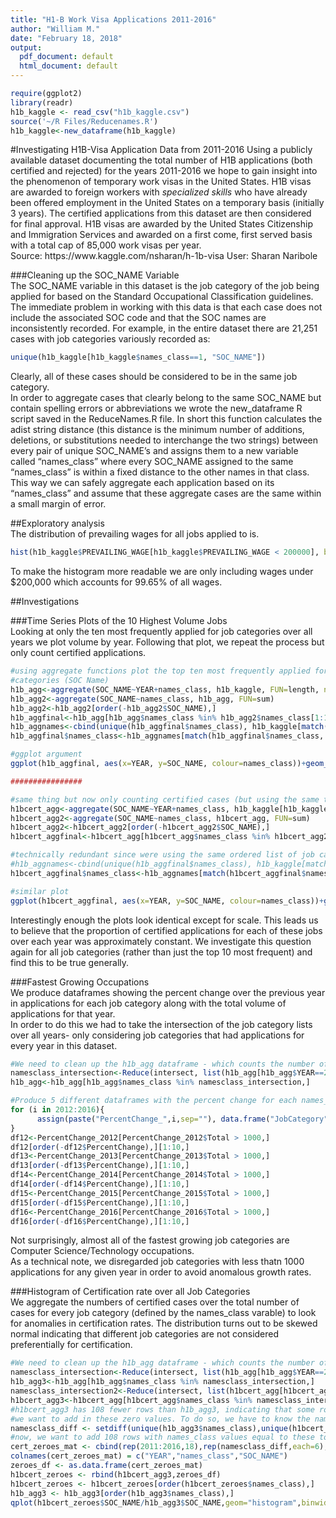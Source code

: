 ---
title: "H1-B Work Visa Applications 2011-2016"
author: "William M."
date: "February 18, 2018"
output:
  pdf_document: default
  html_document: default
---

````{r required packages, echo=FALSE, cache=TRUE, message=FALSE, warning=FALSE}
require(ggplot2)
library(readr)
h1b_kaggle <- read_csv("h1b_kaggle.csv")
source('~/R Files/Reducenames.R')
h1b_kaggle<-new_dataframe(h1b_kaggle)
````  

#Investigating H1B-Visa Application Data from 2011-2016
Using a publicly available dataset documenting the total number of H1B applications (both certified and rejected) for the years 2011-2016 we hope to gain insight into the phenomenon of temporary work visas in the United States. H1B visas are awarded to foreign workers with *specialized skills* who have already been offered employment in the United States on a temporary basis (initially 3 years). The certified applications from this dataset are then considered for final approval. H1B visas are awarded by the United States Citizenship and Immigration Services and awarded on a first come, first served basis with a total cap of 85,000 work visas per year.  
Source: https://www.kaggle.com/nsharan/h-1b-visa
User: Sharan Naribole  

###Cleaning up the SOC_NAME Variable  
The SOC_NAME variable in this dataset is the job category of the job being applied for based on the Standard Occupational Classification guidelines. The immediate problem in working with this data is that each case does not include the associated SOC code and that the SOC names are inconsistently recorded. For example, in the entire dataset there are 21,251 cases with job categories variously recorded as:  
````{r soc redundancy example, echo=FALSE, cache=TRUE}
unique(h1b_kaggle[h1b_kaggle$names_class==1, "SOC_NAME"])
````  
Clearly, all of these cases should be considered to be in the same job category.  
In order to aggregate cases that clearly belong to the same SOC_NAME but contain spelling errors or abbreviations we wrote the new_dataframe R script saved in the ReduceNames.R file. In short this function calculates the adist string distance (this distance is the minimum number of additions, deletions, or substitutions needed to interchange the two strings) between every pair of unique SOC_NAME's and assigns them to a new variable called "names_class" where every SOC_NAME assigned to the same "names_class" is within a fixed distance to the other names in that class.    
This way we can safely aggregate each application based on its "names_class" and assume that these aggregate cases are the same within a small margin of error.  

##Exploratory analysis  
The distribution of prevailing wages for all jobs applied to is.  
````{r wages histogram, echo=TRUE, cahce=TRUE}
hist(h1b_kaggle$PREVAILING_WAGE[h1b_kaggle$PREVAILING_WAGE < 200000], breaks = 200, xlim=c(0,200000), main="Histogram of Prevailing Wages")
````  
To make the histogram more readable we are only including wages under $200,000 which accounts for 99.65% of all wages.  

##Investigations  

###Time Series Plots of the 10 Highest Volume Jobs  
Looking at only the ten most frequently applied for job categories over all years we plot volume by year. Following that plot, we repeat the process but only count certified applications.
````{r time series plots, echo=TRUE, cache=TRUE, fig.align="center"}
#using aggregate functions plot the top ten most frequently applied for visa job
#categories (SOC Name)
h1b_agg<-aggregate(SOC_NAME~YEAR+names_class, h1b_kaggle, FUN=length, na.action = NULL)
h1b_agg2<-aggregate(SOC_NAME~names_class, h1b_agg, FUN=sum)
h1b_agg2<-h1b_agg2[order(-h1b_agg2$SOC_NAME),]
h1b_aggfinal<-h1b_agg[h1b_agg$names_class %in% h1b_agg2$names_class[1:10], ]
h1b_aggnames<-cbind(unique(h1b_aggfinal$names_class), h1b_kaggle[match(unique(h1b_aggfinal$names_class), h1b_kaggle$names_class), "SOC_NAME"])
h1b_aggfinal$names_class<-h1b_aggnames[match(h1b_aggfinal$names_class, h1b_aggnames[,1]),2]

#ggplot argument
ggplot(h1b_aggfinal, aes(x=YEAR, y=SOC_NAME, colour=names_class))+geom_line()+ylab("Volume Applications")+ggtitle("Total Number of Applications by Job Category")

################

#same thing but now only counting certified cases (but using the same top ten categories)
h1bcert_agg<-aggregate(SOC_NAME~YEAR+names_class, h1b_kaggle[h1b_kaggle$CASE_STATUS=="CERTIFIED",], FUN=length, na.action = NULL)
h1bcert_agg2<-aggregate(SOC_NAME~names_class, h1bcert_agg, FUN=sum)
h1bcert_agg2<-h1bcert_agg2[order(-h1bcert_agg2$SOC_NAME),]
h1bcert_aggfinal<-h1bcert_agg[h1bcert_agg$names_class %in% h1bcert_agg2$names_class[1:10], ]

#technically redundant since were using the same ordered list of job categories as before
#h1b_aggnames<-cbind(unique(h1b_aggfinal$names_class), h1b_kaggle[match(unique(h1b_aggfinal$names_class), #h1b_kaggle$names_class), "SOC_NAME"])
h1bcert_aggfinal$names_class<-h1b_aggnames[match(h1bcert_aggfinal$names_class, h1b_aggnames[,1]),2]

#similar plot
ggplot(h1bcert_aggfinal, aes(x=YEAR, y=SOC_NAME, colour=names_class))+geom_line()+ylab("Volume Applications")+ggtitle("Total Number of Certified Applications by Job Category")
````  
Interestingly enough the plots look identical except for scale. This leads us to believe that the proportion of certified applications for each of these jobs over each year was approximately constant. We investigate this question again for all job categories (rather than just the top 10 most frequent) and find this to be true generally.   

###Fastest Growing Occupations  
We produce dataframes showing the percent change over the previous year in applications for each job category along with the total volume of applications for that year.  
In order to do this we had to take the intersection of the job category lists over all years- only considering job categories that had applications for every year in this dataset.  
````{r percent change by year, echo=TRUE, cache=TRUE}
#We need to clean up the h1b_agg dataframe - which counts the number of occurences of each names_class(job category) for each year- to include only those names_class(job category) that had occurences for EVERY year. This allows us to make easier comparisons across years.
namesclass_intersection<-Reduce(intersect, list(h1b_agg[h1b_agg$YEAR==2011,"names_class"],h1b_agg[h1b_agg$YEAR==2012,"names_class"],h1b_agg[h1b_agg$YEAR==2013,"names_class"],h1b_agg[h1b_agg$YEAR==2014,"names_class"],h1b_agg[h1b_agg$YEAR==2015,"names_class"],h1b_agg[h1b_agg$YEAR==2016,"names_class"]))
h1b_agg<-h1b_agg[h1b_agg$names_class %in% namesclass_intersection,]

#Produce 5 different dataframes with the percent change for each names_class(job category)- these have been paired down above- for each year over the previous year. Also preserve the raw number of total applications in another column.
for (i in 2012:2016){
      assign(paste("PercentChange_",i,sep=""), data.frame("JobCategory"=h1b_kaggle[unique(match(h1b_agg$names_class, h1b_kaggle$names_class)), "SOC_NAME"], "PercentChange"=100*(h1b_agg[h1b_agg$YEAR==i, "SOC_NAME"]-h1b_agg[h1b_agg$YEAR==i-1, "SOC_NAME"])/h1b_agg[h1b_agg$YEAR==i-1, "SOC_NAME"], "Total"=h1b_agg[h1b_agg$YEAR==i, "SOC_NAME"]))
}
df12<-PercentChange_2012[PercentChange_2012$Total > 1000,]
df12[order(-df12$PercentChange),][1:10,]
df13<-PercentChange_2013[PercentChange_2013$Total > 1000,]
df13[order(-df13$PercentChange),][1:10,]
df14<-PercentChange_2014[PercentChange_2014$Total > 1000,]
df14[order(-df14$PercentChange),][1:10,]
df15<-PercentChange_2015[PercentChange_2015$Total > 1000,]
df15[order(-df15$PercentChange),][1:10,]
df16<-PercentChange_2016[PercentChange_2016$Total > 1000,]
df16[order(-df16$PercentChange),][1:10,]
````  
Not surprisingly, almost all of the fastest growing job categories are Computer Science/Technology occupations.  
As a technical note, we disregarded job categories with less thatn 1000 applications for any given year in order to avoid anomalous growth rates.  

###Histogram of Certification rate over all Job Categories  
We aggregate the numbers of certified cases over the total number of cases for every job category (defined by the names_class varable) to look for anomalies in certification rates. The distribution turns out to be skewed normal indicating that different job categories are not considered preferentially for certification.  
````{r certification rate hist, echo=TRUE, cache=TRUE}
#We need to clean up the h1b_agg dataframe - which counts the number of occurences of each names_class(job category) for each year- to include only those names_class(job category) that had occurences for EVERY year. This allows us to make easier comparisons across years.
namesclass_intersection<-Reduce(intersect, list(h1b_agg[h1b_agg$YEAR==2011,"names_class"],h1b_agg[h1b_agg$YEAR==2012,"names_class"],h1b_agg[h1b_agg$YEAR==2013,"names_class"],h1b_agg[h1b_agg$YEAR==2014,"names_class"],h1b_agg[h1b_agg$YEAR==2015,"names_class"],h1b_agg[h1b_agg$YEAR==2016,"names_class"]))
h1b_agg3<-h1b_agg[h1b_agg$names_class %in% namesclass_intersection,]
namesclass_intersection2<-Reduce(intersect, list(h1bcert_agg[h1bcert_agg$YEAR==2011,"names_class"],h1bcert_agg[h1bcert_agg$YEAR==2012,"names_class"],h1bcert_agg[h1bcert_agg$YEAR==2013,"names_class"],h1bcert_agg[h1bcert_agg$YEAR==2014,"names_class"],h1bcert_agg[h1bcert_agg$YEAR==2015,"names_class"],h1bcert_agg[h1bcert_agg$YEAR==2016,"names_class"]))
h1bcert_agg3<-h1bcert_agg[h1bcert_agg$names_class %in% namesclass_intersection2,]
#h1bcert_agg3 has 108 fewer rows than h1b_agg3, indicating that some rows were excluded due to certain years having length 0
#we want to add in these zero values. To do so, we have to know the names_class values of the excluded rows
namesclass_diff <- setdiff(unique(h1b_agg3$names_class),unique(h1bcert_agg3$names_class))
#now, we want to add 108 rows with names_class values equal to these to the h1bcert_agg3 df
cert_zeroes_mat <- cbind(rep(2011:2016,18),rep(namesclass_diff,each=6),rep(0,108))
colnames(cert_zeroes_mat) = c("YEAR","names_class","SOC_NAME")
zeroes_df <- as.data.frame(cert_zeroes_mat)
h1bcert_zeroes <- rbind(h1bcert_agg3,zeroes_df)
h1bcert_zeroes <- h1bcert_zeroes[order(h1bcert_zeroes$names_class),]
h1b_agg3 <- h1b_agg3[order(h1b_agg3$names_class),]
qplot(h1bcert_zeroes$SOC_NAME/h1b_agg3$SOC_NAME,geom="histogram",binwidth=1/100,xlim=c(0,1.0),ylim=c(0,300), xlab="Certification Rate(as a ratio)")
````  




